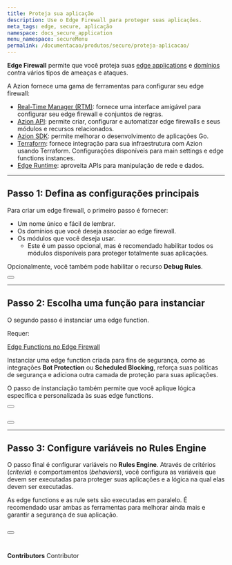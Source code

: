 ```yaml
---
title: Proteja sua aplicação
description: Use o Edge Firewall para proteger suas aplicações.
meta_tags: edge, secure, aplicação
namespace: docs_secure_application
menu_namespace: secureMenu
permalink: /documentacao/produtos/secure/proteja-aplicacao/
---
```



**Edge Firewall** permite que você proteja suas [edge applications](/pt-br/documentacao/produtos/edge-application/) e [domínios](/pt-br/documentacao/produtos/edge-application/domains/) contra vários tipos de ameaças e ataques.

A Azion fornece uma gama de ferramentas para configurar seu edge firewall:

- [Real-Time Manager (RTM)](https://manager.azion.com/): fornece uma interface amigável para configurar seu edge firewall e conjuntos de regras.
- [Azion API](https://api.azion.com/#00268e07-463f-4de1-9b45-ceeab187bf19): permite criar, configurar e automatizar edge firewalls e seus módulos e recursos relacionados.
- [Azion SDK](/pt-br/documentacao/produtos/secure/automarizar/sdk/): permite melhorar o desenvolvimento de aplicações Go.
- [Terraform](/pt-br/documentacao/produtos/secure/automarizar/terraform/): fornece integração para sua infraestrutura com Azion usando Terraform. Configurações disponíveis para main settings e edge functions instances.
- [Edge Runtime](/pt-br/documentacao/produtos/secure/automarizar/functions/): aproveita APIs para manipulação de rede e dados.

---

## Passo 1: Defina as configurações principais

Para criar um edge firewall, o primeiro passo é fornecer:

- Um nome único e fácil de lembrar.
- Os domínios que você deseja associar ao edge firewall.
- Os módulos que você deseja usar.
    - Este é um passo opcional, mas é recomendado habilitar todos os módulos disponíveis para proteger totalmente suas aplicações.

Opcionalmente, você também pode habilitar o recurso **Debug Rules**.

<Button href="/en/documentation/products/guides/secure/configure-main-settings/" text="saiba mais sobre configurações principais" variant="secondary"></Button>

---

## Passo 2: Escolha uma função para instanciar

O segundo passo é instanciar uma edge function.

Requer:

<Badge variant="accent">[Edge Functions no Edge Firewall](/pt-br/documentacao/produtos/edge-firewall/edge-functions/firewall/)</Badge>

Instanciar uma edge function criada para fins de segurança, como as integrações **Bot Protection** ou **Scheduled Blocking**, reforça suas políticas de segurança e adiciona outra camada de proteção para suas aplicações.

O passo de instanciação também permite que você aplique lógica específica e personalizada às suas edge functions.

<Button href="/pt-br/documentacao/" text="saiba mais sobre instanciar edge functions" variant="secondary"></Button> <br></br>

<Button href="/pt-br/documentacao/produtos/guias/secure/gerenciar-bots/" text="saiba mais gerenciar de bots" variant="secondary"></Button>

---

## Passo 3: Configure variáveis no Rules Engine

O passo final é configurar variáveis no **Rules Engine**. Através de critérios (*criteria*) e comportamentos (*behaviors*), você configura as variáveis que devem ser executadas para proteger suas aplicações e a lógica na qual elas devem ser executadas.

As edge functions e as rule sets são executadas em paralelo. É recomendado usar ambas as ferramentas para melhorar ainda mais e garantir a segurança de sua aplicação.

<Button href="/pt-br/documentacao/produtos/guias/secure/trabalhar-com-rules-engine/" text="saiba mais sobre trabalhar com rules engine" variant="secondary"></Button>
<br /><br />
---

**Contributors** <ContributorList>Contributor</ContributorList>

